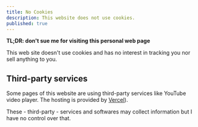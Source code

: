 ```yaml
---
title: No Cookies
description: This website does not use cookies.
published: true
---
```


**TL;DR: don't sue me for visiting this personal web page**

This web site doesn't use cookies and has no interest in tracking you nor sell anything to you.

## Third-party services

Some pages of this website are using third-party services like YouTube video player.
The hosting is provided by [Vercel](https://vercel.com)).

These - third-party - services and softwares may collect information but I have no control over that.
